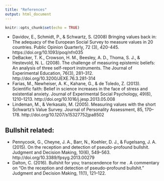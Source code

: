 ```yaml
---
title: "References"
output: html_document
---
```


```r
knitr::opts_chunk$set(echo = TRUE)
```

- Davidov, E., Schmidt, P., & Schwartz, S. (2008) Bringing values back in: The adequacy of the European Social Survey to measure values in 20 countries. Public Opinion Quarterly, 72 (3), 420-445. https://doi.org/10.1093/poq/nfn035
- DeBacker, T. K., Crowson, H. M., Beesley, A. D., Thoma, S. J., & Hestevold, N. L. (2008). The challenge of measuring epistemic beliefs: An analysis of three self-report instruments. The Journal of Experimental Education, 76(3), 281–312. http://doi.org/10.3200/JEXE.76.3.281-314
- Farias, M., Newheiser, A. K., Kahane, G., & de Toledo, Z. (2013). Scientific faith: Belief in science increases in the face of stress and existential anxiety. Journal of Experimental Social Psychology, 49(6), 1210–1213. http://doi.org/10.1016/j.jesp.2013.05.008
- Lindeman, M., & Verkasalo, M. (2005). Measuring values with the short Schwartz’s Value Survey. Journal of Personality Assessment, 85, 170–178. http://doi.org/10.1207/s15327752jpa8502

[//]: # (This is a comment)
## Bullshit related:
- Pennycook, G., Cheyne, J. A., Barr, N., Koehler, D. J., & Fugelsang, J. A. (2015). On the reception and detection of pseudo-profound bullshit. Judgment and Decision Making, 10(6), 549–563. http://doi.org/10.3389/fpsyg.2013.00279
- Dalton, C. (2016). Bullshit for you; transcendence for me . A commentary on “On the reception and detection of pseudo-profound bullshit.” Judgment and Decision Making, 11(1), 121–122.